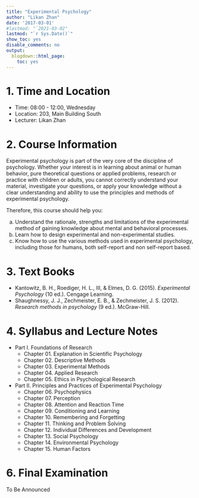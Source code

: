 ```yaml
---
title: "Experimental Psychology"
author: "Likan Zhan"
date: '2017-03-01'
#lastmod: "`2021-03-02"
lastmod: "`r Sys.Date()`"
show_toc: yes
disable_comments: no
output:
  blogdown::html_page:
    toc: yes
---
```


# 1. Time and Location

- Time: 08:00 - 12:00, Wednesday
- Location: 203, Main Building South
- Lecturer: Likan Zhan

# 2. Course Information

Experimental psychology is part of the very core of the discipline of psychology. Whether your interest is in learning about animal or human behavior, pure theoretical questions or applied problems, research or practice with children or adults, you cannot correctly understand your material, investigate your questions, or apply your knowledge without a clear understanding and ability to use the principles and methods of experimental psychology. 

Therefore, this course should help you:

  a. Understand the rationale, strengths and limitations of the experimental method of gaining knowledge about mental and behavioral processes.
  b. Learn how to design experimental and non-experimental studies.
  c. Know how to use the various methods used in experimental psychology, including those for humans, both self-report and non self-report based.

# 3. Text Books

- Kantowitz, B. H., Roediger, H. L., III, & Elmes, D. G. (2015). *Experimental Psychology* (10 ed.). Cengage Learning.
- Shaughnessy, J. J., Zechmeister, E. B., & Zechmeister, J. S. (2012). *Research methods in psychology* (9 ed.). McGraw-Hill.

# 4. Syllabus and Lecture Notes

- Part I. Foundations of Research
    - Chapter 01. Explanation in Scientific Psychology [<i class="far fa-file-pdf">\faFilePdf[regular]</i>](http://likan.oss-cn-beijing.aliyuncs.com/ExpPsychol/CH-01.pdf)
    - Chapter 02. Descriptive Methods  [<i class="far fa-file-pdf">\faFilePdf[regular]</i>](http://likan.oss-cn-beijing.aliyuncs.com/ExpPsychol/CH-02.pdf)
    - Chapter 03. Experimental Methods
    - Chapter 04. Applied Research
    - Chapter 05. Ethics in Psychological Research

- Part II. Principles and Practices of Experimental Psychology 
    - Chapter 06. Psychophysics
    - Chapter 07. Perception
    - Chapter 08. Attention and Reaction Time
    - Chapter 09. Conditioning and Learning
    - Chapter 10. Remembering and Forgetting
    - Chapter 11. Thinking and Problem Solving
    - Chapter 12. Individual Differences and Development
    - Chapter 13. Social Psychology
    - Chapter 14. Environmental Psychology
    - Chapter 15. Human Factors

# 6. Final Examination

To Be Announced

<!--
  - Download the exam file from the following link during **2020-06-15, 1410** to **2020-06-15, 1610**.
  - Write your answers in **Mandarin CHINESE**.
  - Include your name, your student ID, name of the course in your answer sheet.
  - Rename your answer sheet in the following pattern `ID-Name`.
  - Save your answer sheet both in **.doc / .docx** format and in  **.PDF** format.
  - Send the two files to the following email address: `zhanlikan@blcu.edu.cn` before **2020-06-15, 1611**.
-->
